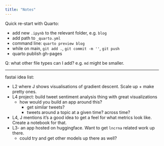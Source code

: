 ```yaml
---
title: "Notes"
---
```

Quick re-start with Quarto:

* add new `.ipynb` to the relevant folder, e.g. `blog`
* add path to `_quarto.yml`
* command line: `quarto preview blog` 
* while on main, `git add .`, `git commit -m ''`, `git push`
* quarto publish gh-pages

Q: what other file types can I add? e.g. `md` might be smaller.

---

fastai idea list:

* L2 where J shows visualisations of gradient descent. Scale up + make pretty ones.
* L4 project: build tweet sentiment analysis thing with great visualizations
    * how would you build an app around this?
        * get similar tweets?
        * tweets around a topic at a given time? across time?
* L4, J mentions it's a good idea to get a feel for what metrics look like. Create a notebook for that.
* L3- an app hosted on huggingface. Want to get `lncrna` related work up there.
    * could try and get other models up there as well?
